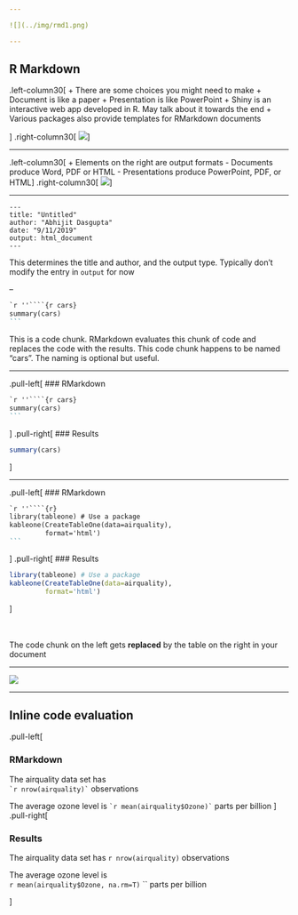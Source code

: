 ```yaml
---

![](../img/rmd1.png)

---
```


## R Markdown

.left-column30[
+ There are some choices you might need to make
  + Document is like a paper
  + Presentation is like PowerPoint
  + Shiny is an interactive web app developed in R. May talk about it towards the end
  + Various packages also provide templates for RMarkdown documents

]
.right-column30[
![](../img/rmd2.png)
]

---



.left-column30[
+ Elements on the right are output formats
  - Documents produce Word, PDF or HTML
  - Presentations produce PowerPoint, PDF, or HTML
]
.right-column30[
![](../img/rmd2.png)
]

---

```
---
title: "Untitled"
author: "Abhijit Dasgupta"
date: "9/11/2019"
output: html_document
---
```

This determines the title and author, and the output type. Typically don't modify the 
entry in `output` for now

--

````markdown
`r ''````{r cars}
summary(cars)
```
````

This is a code chunk. RMarkdown evaluates this chunk of code and replaces the code 
with the results. This code chunk happens to be named "cars". The naming is optional but useful.

---

.pull-left[
### RMarkdown

````markdown
`r ''````{r cars}
summary(cars)
```
````
]
.pull-right[
### Results

```r
summary(cars)
```
]

---

.pull-left[
### RMarkdown

````markdown
`r ''````{r}
library(tableone) # Use a package
kableone(CreateTableOne(data=airquality), 
         format='html')
```
````
]
.pull-right[
### Results

```r
library(tableone) # Use a package
kableone(CreateTableOne(data=airquality), 
         format='html')
```

]

<br>
<br>
The code chunk on the left gets **replaced** by the table on the right in your document


---

![](../img/rmd5.png)

---

## Inline code evaluation

.pull-left[

### RMarkdown
The airquality data set has   
`` `r
nrow(airquality)` `` observations


The average ozone level is `` `r
mean(airquality$Ozone)` `` parts per billion
]
.pull-right[

### Results

The airquality data set has `r nrow(airquality)` observations

The average ozone level is   
`r mean(airquality$Ozone, na.rm=T)` `` parts per billion

]

